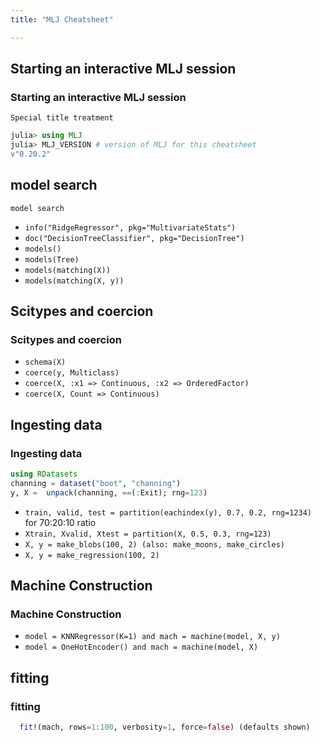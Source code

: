 ```yaml
---
title: "MLJ Cheatsheet"

---
```



## Starting an interactive MLJ session
::: {.row}
::: {.col-sm-6,col-md-6,col-lg-6}
::: {.card .rounded-3 .shadow-sm}
::: {.card-header .rounded-top-3 .alert .alert-success}
<h3>Starting an interactive MLJ session</h3>
    
:::
::: {.card-body}
::: {.card-title}

    Special title treatment
:::

::: {.card-text}
 ```julia
julia> using MLJ
julia> MLJ_VERSION # version of MLJ for this cheatsheet
v"0.20.2"
```
:::
:::
:::
:::
:::

## model search
<div class="card shadow-sm rounded-3">
  <div class="card-header alert alert-success rounded-top-3">
    model search
  </div>
  <ul class="list-group list-group-flush">
    <li class="list-group-item">`info("RidgeRegressor", pkg="MultivariateStats")`</li>
    <li class="list-group-item">`doc("DecisionTreeClassifier", pkg="DecisionTree")`</li>
    <li class="list-group-item">`models()`</li>
    <li class="list-group-item">`models(Tree)`</li>
    <li class="list-group-item">`models(matching(X))`</li>
     <li class="list-group-item">`models(matching(X, y))`</li>
  </ul>
</div>

## Scitypes and coercion
<div class="card shadow-sm rounded-3">
  <div class="card-header alert alert-success rounded-top-3">
  <h3>Scitypes and coercion</h3>
  </div>
  <ul class="list-group list-group-flush">
    <li class="list-group-item">`schema(X)`</li>
    <li class="list-group-item">`coerce(y, Multiclass)`</li>
    <li class="list-group-item">`coerce(X, :x1 => Continuous, :x2 => OrderedFactor)`</li>
    <li class="list-group-item">`coerce(X, Count => Continuous)`</li>
  </ul>
</div>


## Ingesting data

<div class="card">
<div class="card-header alert alert-success">
<h3>Ingesting data</h3>
</div>
<div class="card-body">
<p class="card-text">
```julia
using RDatasets
channing = dataset("boot", "channing")
y, X =  unpack(channing, ==(:Exit); rng=123)

```

<ul class="list-group list-group-flush">
    <li class="list-group-item">`train, valid, test = partition(eachindex(y), 0.7, 0.2, rng=1234)` for 70:20:10 ratio</li>
    <li class="list-group-item">`Xtrain, Xvalid, Xtest = partition(X, 0.5, 0.3, rng=123)`</li>
    <li class="list-group-item">`X, y = make_blobs(100, 2) (also: make_moons, make_circles)`</li>
    <li class="list-group-item">`X, y = make_regression(100, 2)`</li>
</ul>
<p>
</div>
</div>

## Machine Construction 
<div class="card">
  <div class="card-header alert alert-success">
  <h3>Machine Construction</h3>
  </div>
  <ul class="list-group list-group-flush">
    <li class="list-group-item">`model = KNNRegressor(K=1) and mach = machine(model, X, y)`</li>
    <li class="list-group-item">`model = OneHotEncoder() and mach = machine(model, X)`</li>
    
  </ul>
</div>

## fitting
<div class="card">
<div class="card-header alert alert-success">
<h3>fitting</h3>
</div>
<div class="card-body">
<p class="card-text">
 ```julia
  fit!(mach, rows=1:100, verbosity=1, force=false) (defaults shown)
 ```
 </p>
</div>
</div>







